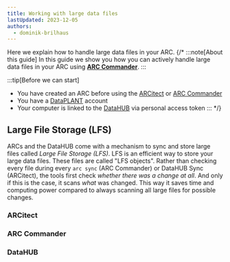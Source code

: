```yaml
---
title: Working with large data files
lastUpdated: 2023-12-05
authors:
  - dominik-brilhaus
---
```


Here we explain how to handle large data files in your ARC.
{/* 
:::note[About this guide]
In this guide we show you how you can actively handle large data files in your ARC using **[ARC Commander](/arc-commander)**.
:::

:::tip[Before we can start]
- You have created an ARC before using the [ARCitect](/arcitect) or [ARC Commander](/arc-commander)  
- You have a [DataPLANT](https://register.nfdi4plants.org) account  
- Your computer is linked to the [DataHUB](https://git.nfdi4plants.org) via personal access token
::: */}

## Large File Storage (LFS)

ARCs and the DataHUB come with a mechanism to sync and store large files called *Large File Storage (LFS)*. LFS is an efficient way to store your large data files. These files are called "LFS objects". Rather than checking every file during every `arc sync` (ARC Commander) or DataHUB Sync (ARCitect), the tools first check *whether there was a change at all*. And only if this is the case, it scans *what* was changed. This way it saves time and computing power compared to always scanning all large files for possible changes.


### ARCitect


<ARCitectLFS />

### ARC Commander


<ARCCommanderLFS />


### DataHUB 


<DataHUBLFS />

